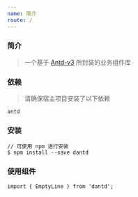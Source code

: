 ```yaml
---
name: 简介
route: /
---
```


### 简介

> 一个基于 [Antd-v3](https://github.com/ant-design/ant-design/) 所封装的业务组件库

### 依赖

> 请确保宿主项目安装了以下依赖

```
antd
```

### 安装

```
// 可使用 npm 进行安装
$ npm install --save dantd
```

### 使用组件

```
import { EmptyLine } from 'dantd';
```